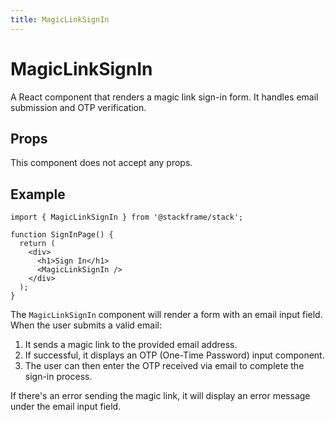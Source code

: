 ```yaml
---
title: MagicLinkSignIn
---
```


# MagicLinkSignIn

A React component that renders a magic link sign-in form. It handles email submission and OTP verification.

## Props

This component does not accept any props.

## Example

```tsx
import { MagicLinkSignIn } from '@stackframe/stack';

function SignInPage() {
  return (
    <div>
      <h1>Sign In</h1>
      <MagicLinkSignIn />
    </div>
  );
}
```

The `MagicLinkSignIn` component will render a form with an email input field. When the user submits a valid email:

1. It sends a magic link to the provided email address.
2. If successful, it displays an OTP (One-Time Password) input component.
3. The user can then enter the OTP received via email to complete the sign-in process.

If there's an error sending the magic link, it will display an error message under the email input field.